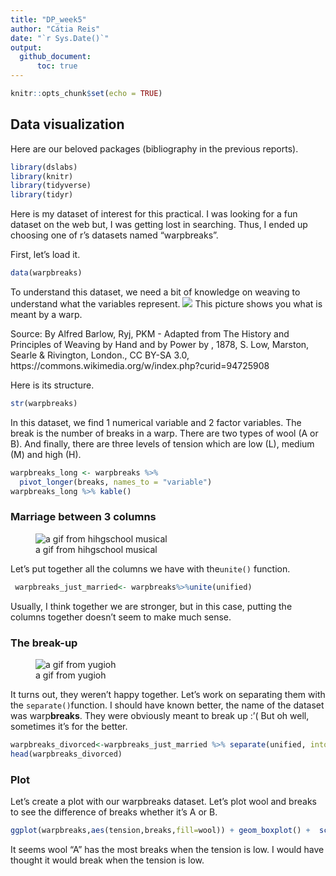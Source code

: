 ```yaml
---
title: "DP_week5"
author: "Cátia Reis"
date: "`r Sys.Date()`"
output: 
  github_document:
      toc: true
---
```


```r
knitr::opts_chunk$set(echo = TRUE)
```

## Data visualization


Here are our beloved packages (bibliography in the previous reports). 

```r
library(dslabs)
library(knitr)
library(tidyverse)
library(tidyr)
```

Here is my dataset of interest for this practical. I was looking for a fun dataset on the web but, I was getting lost in searching. 
Thus, I ended up choosing one of r's datasets named "warpbreaks". 

First, let's load it. 

```r
data(warpbreaks)
```

To understand this dataset, we need a bit of knowledge on weaving to understand what the variables represent. 
![](https://upload.wikimedia.org/wikipedia/commons/5/5e/Warp_and_weft_2.jpg)
This picture shows you what is meant by a warp. 

Source: By Alfred Barlow, Ryj, PKM - Adapted from The History and Principles of Weaving by Hand and by Power by , 1878, S. Low, Marston, Searle &amp; Rivington, London., CC BY-SA 3.0, https://commons.wikimedia.org/w/index.php?curid=94725908


Here is its structure.

```r
str(warpbreaks)
```
In this dataset, we find 1 numerical variable and 2 factor variables. The break is the number of breaks in a warp. There are two types of wool (A or B). And finally, there are three levels of tension which are low (L), medium (M) and high (H).


```r
warpbreaks_long <- warpbreaks %>% 
  pivot_longer(breaks, names_to = "variable")
warpbreaks_long %>% kable()
```



### Marriage between 3 columns

![a gif from hihgschool musical](https://c.tenor.com/edQRSE78T_YAAAAC/hsm-high-school-musical.gif)

Let's put together all the columns we have with the`unite()` function.  
```r
 warpbreaks_just_married<- warpbreaks%>%unite(unified)
```

Usually, I think together we are stronger, but in this case, putting the columns together doesn't seem to make much sense. 


### The break-up

![a gif from yugioh](https://c.tenor.com/UwHyv90lYwcAAAAd/yugioh-divorce.gif)

It turns out, they weren't happy together. Let's work on separating them with the `separate()`function. I should have known better, the name of the dataset was warp**breaks**. They were obviously meant to break up :'( But oh well, sometimes it's for the better. 

```r
warpbreaks_divorced<-warpbreaks_just_married %>% separate(unified, into=c("breaks","wool", "tension"), sep="_")
head(warpbreaks_divorced)
```

### Plot 

Let's create a plot with our warpbreaks dataset. Let's plot wool and breaks to see the difference of breaks whether it's A or B. 

```r
ggplot(warpbreaks,aes(tension,breaks,fill=wool)) + geom_boxplot() +  scale_fill_brewer(palette="Accent")

```

It seems wool "A" has the most breaks when the tension is low. I would have thought it would break when the tension is low. 





